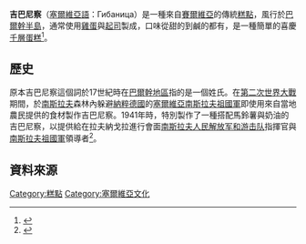 {{Infobox food
| name             = 吉巴尼察
| image            = [[File:Gibanica_single_slice_with_full_pie_in_background.jpg|250px]]
| caption          = 一塊吉巴尼察
| country          = [[塞爾維亞|塞爾維亞]]
| region           = [[巴爾幹半島|巴爾幹半島]]
| creator          = 
| course           = 
| type             = [[糕點|糕點]]
| served           = 冷熱均可
}}
'''吉巴尼察'''（[[塞爾維亞語|塞爾維亞語]]：Гибаница）是一種來自[[賽爾維亞|賽爾維亞]]的傳統[[糕點|糕點]]，風行於[[巴爾幹半島|巴爾幹半島]]，通常使用[[雞蛋|雞蛋]]與[[起司|起司]]製成，口味從甜的到鹹的都有，是一種簡單的喜慶[[千層蛋糕|千層蛋糕]]<ref>{{cite news| url=http://www.serbia.com/english/discover-serbia/the-serbian-way/traditional-cuisine/gibanica| title=Gibanica, a pie like no other| publisher=serbia.com| accessdate=2013-03-21| archive-date=2019-05-31| archive-url=https://web.archive.org/web/20190531162214/http://www.serbia.com/english/discover-serbia/the-serbian-way/traditional-cuisine/gibanica| dead-url=no}}</ref>。

==歷史==
原本吉巴尼察這個詞於17世紀時在[[巴爾幹半島|巴爾幹地區]]指的是一個姓氏。在[[第二次世界大戰|第二次世界大戰]]期間，於[[南斯拉夫|南斯拉夫]]森林內躲避[[納粹德國|納粹德國]]的[[塞爾維亞|塞爾維亞]][[南斯拉夫祖國軍|南斯拉夫祖國軍]]即使用來自當地農民提供的食材製作吉巴尼察。1941年時，特別製作了一種搭配馬鈴薯與奶油的吉巴尼察，以提供給在拉夫納戈拉進行會面[[南斯拉夫人民解放军和游击队|南斯拉夫人民解放军和游击队]]指揮官與[[南斯拉夫祖國軍|南斯拉夫祖國軍]]領導者<ref>{{cite news| url=http://arhiva.kurir-info.rs/Arhiva/2006/februar/11/ST-10-11022006.shtml| title=AL' JE TITO DOBRO JEO, BAŠ!| language=sr| publisher=kurir-info.rs| accessdate=2013-03-23| archive-date=2013-04-16| archive-url=https://archive.is/20130416181529/http://arhiva.kurir-info.rs/Arhiva/2006/februar/11/ST-10-11022006.shtml| dead-url=no}}</ref>。

==資料來源==
{{reflist}}
{{T:Food-stub}}

[[Category:糕點|Category:糕點]]
[[Category:塞爾維亞文化|Category:塞爾維亞文化]]